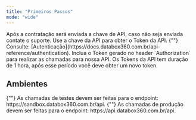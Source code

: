 ```yaml
---
title: "Primeiros Passos"
mode: "wide"
---
```


<Steps>
  <Step title="Obtenha sua chave de API">
    Após a contratação será enviada a chave de API, caso não seja enviada
    contate o suporte.
  </Step>
  <Step title="Obtenha o token da API">
    Use a chave da API para obter o Token da API.
    {""}
    Consulte:
    [Autenticação](https://docs.databox360.com.br/api-reference/authentication).
  </Step>
  <Step title="Realize chamadas para API">
    Inclua o Token gerado no header `Authorization` para realizar as chamadas
    para nossa API.
  </Step>
  <Step title="Renove seu token">
    Os Tokens da API tem duração de 1 hora, após esse período você deve obter um
    novo token.
  </Step>
</Steps>

## Ambientes

<Card title="🚧 Endpoints para teste e produção">
  {""}
  As chamadas de testes devem ser feitas para o endpoint: https://sandbox.databox360.com.br/api.
  {""}
  As chamadas de produção devem ser feitas para o endpoint: https://api.databox360.com.br/api.
</Card>
